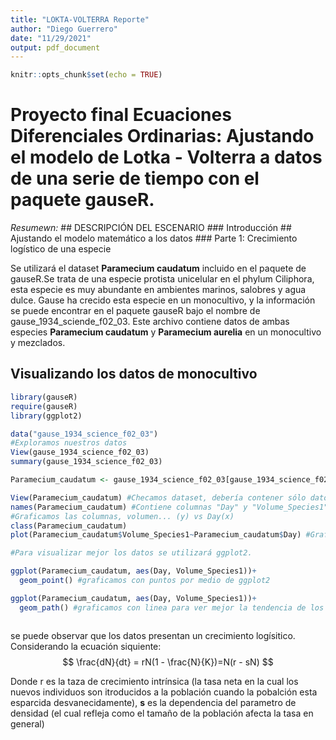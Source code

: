 ```yaml
---
title: "LOKTA-VOLTERRA Reporte"
author: "Diego Guerrero"
date: "11/29/2021"
output: pdf_document
---
```


```r
knitr::opts_chunk$set(echo = TRUE)
```

# Proyecto final Ecuaciones Diferenciales Ordinarias: Ajustando el modelo de Lotka - Volterra a datos de una serie de tiempo con el paquete gauseR. 

*Resumewn: *
## DESCRIPCIÓN DEL ESCENARIO 
### Introducción 
## Ajustando el modelo matemático a los datos 
### Parte 1: Crecimiento logístico de una especie 

Se utilizará el dataset **Paramecium caudatum** incluido en el paquete de gauseR.Se trata de una especie protista unicelular en el phylum Ciliphora, esta especie es muy abundante en ambientes marinos, salobres y agua dulce. Gause ha crecido esta especie en un monocultivo, y la información se puede encontrar en el paquete gauseR bajo el nombre de gause_1934_sciende_f02_03. Este archivo contiene datos de ambas especies **Paramecium caudatum** y **Paramecium aurelia** en un monocultivo y mezclados.

## Visualizando los datos de monocultivo

```r
library(gauseR)
require(gauseR)
library(ggplot2)

data("gause_1934_science_f02_03")
#Exploramos nuestros datos 
View(gause_1934_science_f02_03)
summary(gause_1934_science_f02_03)

Paramecium_caudatum <- gause_1934_science_f02_03[gause_1934_science_f02_03$Treatment == "Pc",] #Creamos un subset de sólo los monocultivos de Paraceum Caudatum

View(Paramecium_caudatum) #Checamos dataset, debería contener sólo datos de Paraceum caudatum.
names(Paramecium_caudatum) #Contiene columnas "Day" y "Volume_Species1"
#Graficamos las columnas, volumen... (y) vs Day(x)
class(Paramecium_caudatum)
plot(Paramecium_caudatum$Volume_Species1~Paramecium_caudatum$Day) #Graficamos sin ggplot2

#Para visualizar mejor los datos se utilizará ggplot2.

ggplot(Paramecium_caudatum, aes(Day, Volume_Species1))+
  geom_point() #graficamos con puntos por medio de ggplot2

ggplot(Paramecium_caudatum, aes(Day, Volume_Species1))+
  geom_path() #graficamos con linea para ver mejor la tendencia de los datos 



```

se puede observar que los datos presentan un crecimiento logísitico. Considerando la ecuación siquiente: 
$$ \frac{dN}{dt} = rN(1 - \frac{N}{K})=N(r - sN) $$



Donde r es la taza de crecimiento intrínsica (la tasa neta en la cual los nuevos individuos son itroducidos a la población cuando la pobalción esta esparcida desvanecidamente), **s** es la dependencia del parametro de densidad (el cual refleja como el tamaño de la población afecta la tasa en general)





















